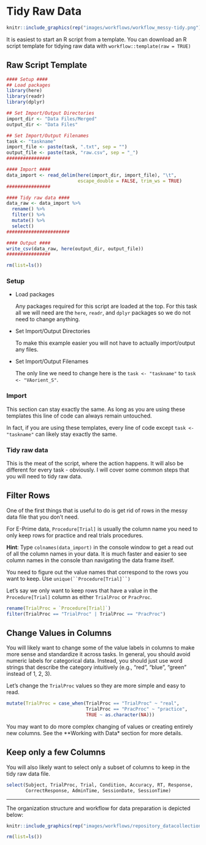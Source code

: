 # Tidy Raw Data

<link rel="stylesheet" href="https://use.fontawesome.com/releases/v5.8.1/css/all.css" integrity="sha384-50oBUHEmvpQ+1lW4y57PTFmhCaXp0ML5d60M1M7uH2+nqUivzIebhndOJK28anvf" crossorigin="anonymous">

```r
knitr::include_graphics(rep("images/workflows/workflow_messy-tidy.png"))
```

It is easiest to start an R script from a template. You can download an R script template for tidying raw data with `workflow::template(raw = TRUE)`

## Raw Script Template

```r
#### Setup ####
## Load packages
library(here)
library(readr)
library(dplyr)

## Set Import/Output Directories
import_dir <- "Data Files/Merged"
output_dir <- "Data Files"

## Set Import/Output Filenames
task <- "taskname"
import_file <- paste(task, ".txt", sep = "")
output_file <- paste(task, "raw.csv", sep = "_")
################

#### Import ####
data_import <- read_delim(here(import_dir, import_file), "\t",
                          escape_double = FALSE, trim_ws = TRUE)
################

#### Tidy raw data ####
data_raw <- data_import %>%
  rename() %>%
  filter() %>%
  mutate() %>%
  select()
#######################

#### Output ####
write_csv(data_raw, here(output_dir, output_file))
################

rm(list=ls())
```

### Setup

- Load packages

    Any packages required for this script are loaded at the top. For this task all we will need are the `here`, `readr`, and `dplyr` packages so we do not need to change anything.
    
- Set Import/Output Directories

    To make this example easier you will not have to actually import/output any files.
    
- Set Import/Output Filenames

    The only line we need to change here is the `task <- "taskname"` to `task <- "VAorient_S"`.
    
### Import

This section can stay exactly the same. As long as you are using these templates this line of code can always remain untouched.

In fact, if you are using these templates, every line of code except `task <- "taskname"` can likely stay exactly the same.

### Tidy raw data

This is the meat of the script, where the action happens. It will also be different for every task - obviously. I will cover some common steps that you will need to tidy raw data.

## Filter Rows

One of the first things that is useful to do is get rid of rows in the messy data file that you don't need. 

For E-Prime data, `Procedure[Trial]` is usually the column name you need to only keep rows for practice and real trials procedures. 

**Hint**: Type `colnames(data_import)` in the console window to get a read out of all the column names in your data. It is much faster and easier to see column names in the console than navigating the data frame itself.

You need to figure out the value names that correspond to the rows you want to keep. Use `unique(``Procedure[Trial]``)`

Let's say we only want to keep rows that have a value in the `Procedure[Trial]` column as either `TrialProc` or `PracProc`.

```r
rename(TrialProc = `Procedure[Trial]`)
filter(TrialProc == "TrialProc" | TrialProc == "PracProc")
```

## Change Values in Columns

You will likely want to change some of the value labels in columns to make more sense and standardize it across tasks. In general, you should avoid numeric labels for categorical data. Instead, you should just use word strings that describe the category intuitively (e.g., "red", "blue", "green" instead of 1, 2, 3).

Let's change the `TrialProc` values so they are more simple and easy to read. 

```r
mutate(TrialProc = case_when(TrialProc == "TrialProc" ~ "real", 
                             TrialProc == "PracProc" ~ "practice",
                             TRUE ~ as.character(NA))) 
```

You may want to do more complex changing of values or creating entirely new columns. See the **Working with Data* section for more details.

## Keep only a few Columns

You will also likely want to select only a subset of columns to keep in the tidy raw data file.

```r
select(Subject, TrialProc, Trial, Condition, Accuracy, RT, Response,
       CorrectResponse, AdminTime, SessionDate, SessionTime)
```

----

The organization structure and workflow for data preparation is depicted below:

```r
knitr::include_graphics(rep("images/workflows/repository_datacollection.png"))
```

```r
rm(list=ls())
```
